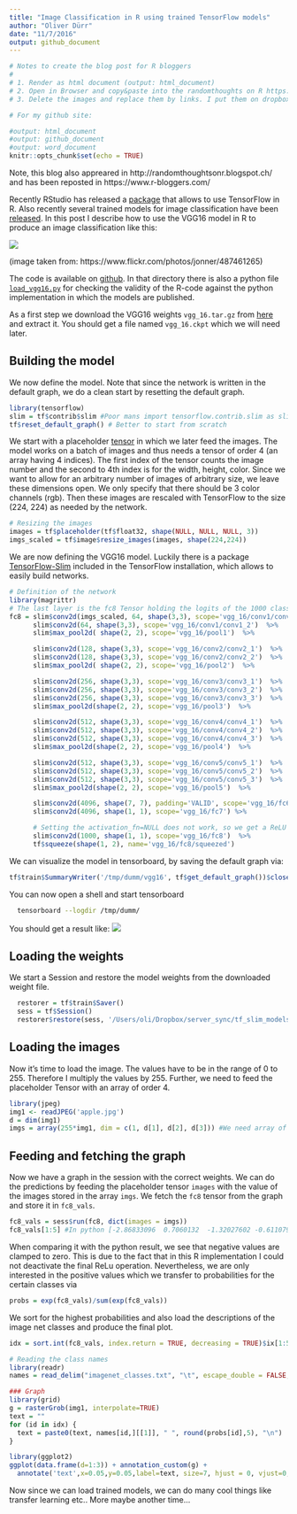 ```yaml
---
title: "Image Classification in R using trained TensorFlow models"
author: "Oliver Dürr"
date: "11/7/2016"
output: github_document
---
```

```r
# Notes to create the blog post for R bloggers
#
# 1. Render as html document (output: html_document)
# 2. Open in Browser and copy&paste into the randomthoughts on R https://www.blogger.com/home 
# 3. Delete the images and replace them by links. I put them on dropbox://public/blog/...

# For my github site:

#output: html_document
#output: github_document
#output: word_document
knitr::opts_chunk$set(echo = TRUE)
```
Note, this blog also appreared in http://randomthoughtsonr.blogspot.ch/ and has been reposted in https://www.r-bloggers.com/

Recently RStudio has released a [package](https://rstudio.github.io/tensorflow/) that allows to use TensorFlow in R. Also recently several trained models for image classification have been [released](https://github.com/tensorflow/models/blob/master/slim/README.md#Pretrained). In this  post I describe how to use the VGG16 model in R to produce an image classification like this:

![](poodle_result.png)

(image taken from: https://www.flickr.com/photos/jonner/487461265)


The code is available on [github](https://github.com/oduerr/tf_r/tree/master/load_vgg16). In that directory there is also a python file [`load_vgg16.py`](https://github.com/oduerr/tf_r/tree/master/load_vgg16) for checking the validity of the R-code against the python implementation in which the models are published.


As a first step we download the VGG16 weights `vgg_16.tar.gz` from [here](https://github.com/tensorflow/models/blob/master/slim/README.md#Pretrained) and extract it. You should get a file named `vgg_16.ckpt` which we will need later.

## Building the model

We now define the model. Note that since the network is written in the default graph, we do a clean start by resetting the default graph. 
```r
library(tensorflow)
slim = tf$contrib$slim #Poor mans import tensorflow.contrib.slim as slim
tf$reset_default_graph() # Better to start from scratch
```


We start with a placeholder [tensor](https://rstudio.github.io/tensorflow/using_tensorflow_api.html#tensor_shapes) in which we later feed the images. The model works on a batch of images and thus needs a tensor of order 4 (an array having 4 indices). The first index of the tensor counts the image number and the second to 4th index  is for the width, height, color. Since we want to allow for an arbitrary number of images of arbitrary size, we leave these dimensions open. We only specify that there should be 3 color channels (rgb). Then these images are rescaled with TensorFlow to the size (224, 224) as needed by the network.

```r
# Resizing the images
images = tf$placeholder(tf$float32, shape(NULL, NULL, NULL, 3))
imgs_scaled = tf$image$resize_images(images, shape(224,224))
```

We are now defining the VGG16 model. Luckily there is a package [TensorFlow-Slim](https://github.com/tensorflow/tensorflow/tree/master/tensorflow/contrib/slim) included in the TensorFlow installation, which allows to easily  build networks. 

```r
# Definition of the network
library(magrittr) 
# The last layer is the fc8 Tensor holding the logits of the 1000 classes
fc8 = slim$conv2d(imgs_scaled, 64, shape(3,3), scope='vgg_16/conv1/conv1_1') %>% 
      slim$conv2d(64, shape(3,3), scope='vgg_16/conv1/conv1_2')  %>%
      slim$max_pool2d( shape(2, 2), scope='vgg_16/pool1')  %>%

      slim$conv2d(128, shape(3,3), scope='vgg_16/conv2/conv2_1')  %>%
      slim$conv2d(128, shape(3,3), scope='vgg_16/conv2/conv2_2')  %>%
      slim$max_pool2d( shape(2, 2), scope='vgg_16/pool2')  %>%

      slim$conv2d(256, shape(3,3), scope='vgg_16/conv3/conv3_1')  %>%
      slim$conv2d(256, shape(3,3), scope='vgg_16/conv3/conv3_2')  %>%
      slim$conv2d(256, shape(3,3), scope='vgg_16/conv3/conv3_3')  %>%
      slim$max_pool2d(shape(2, 2), scope='vgg_16/pool3')  %>%

      slim$conv2d(512, shape(3,3), scope='vgg_16/conv4/conv4_1')  %>%
      slim$conv2d(512, shape(3,3), scope='vgg_16/conv4/conv4_2')  %>%
      slim$conv2d(512, shape(3,3), scope='vgg_16/conv4/conv4_3')  %>%
      slim$max_pool2d(shape(2, 2), scope='vgg_16/pool4')  %>%

      slim$conv2d(512, shape(3,3), scope='vgg_16/conv5/conv5_1')  %>%
      slim$conv2d(512, shape(3,3), scope='vgg_16/conv5/conv5_2')  %>%
      slim$conv2d(512, shape(3,3), scope='vgg_16/conv5/conv5_3')  %>%
      slim$max_pool2d(shape(2, 2), scope='vgg_16/pool5')  %>%

      slim$conv2d(4096, shape(7, 7), padding='VALID', scope='vgg_16/fc6')  %>%
      slim$conv2d(4096, shape(1, 1), scope='vgg_16/fc7') %>% 

      # Setting the activation_fn=NULL does not work, so we get a ReLU
      slim$conv2d(1000, shape(1, 1), scope='vgg_16/fc8')  %>%
      tf$squeeze(shape(1, 2), name='vgg_16/fc8/squeezed')
```

We can visualize the model in tensorboard, by saving the default graph via:
```r
tf$train$SummaryWriter('/tmp/dumm/vgg16', tf$get_default_graph())$close()
```
You can now open a shell and start tensorboard
```bash
  tensorboard --logdir /tmp/dumm/
```
You should get a result like:
![](tensorboard.png)


## Loading the weights
We start a Session and restore the model weights from the downloaded weight file. 
```r
  restorer = tf$train$Saver()
  sess = tf$Session()
  restorer$restore(sess, '/Users/oli/Dropbox/server_sync/tf_slim_models/vgg_16.ckpt')
```

## Loading the images
Now it's time to load the image. The values have to be in the range of 0 to 255. Therefore I multiply the values by 255. Further, we need to feed the placeholder Tensor with an array of order 4.
```r
library(jpeg)
img1 <- readJPEG('apple.jpg')
d = dim(img1)
imgs = array(255*img1, dim = c(1, d[1], d[2], d[3])) #We need array of order 4
```

## Feeding and fetching the graph
Now we have a graph in the session with the correct weights. We can do the predictions by feeding the placeholder tensor `images` with the value of the images stored in the array `imgs`. We fetch the `fc8` tensor from the graph and store it in `fc8_vals`. 
```r
fc8_vals = sess$run(fc8, dict(images = imgs))
fc8_vals[1:5] #In python [-2.86833096  0.7060132  -1.32027602 -0.61107934 -1.67312801]
```
When comparing it with the python result, we see that negative values are clamped to zero. This is due to the fact that in this R implementation I could not deactivate the final ReLu operation. Nevertheless, we are only interested in the positive values which we transfer to probabilities for the certain classes via
```r
probs = exp(fc8_vals)/sum(exp(fc8_vals))
```

We sort for the highest probabilities and also load the descriptions of the image net classes and produce the final plot.
```r
idx = sort.int(fc8_vals, index.return = TRUE, decreasing = TRUE)$ix[1:5]

# Reading the class names
library(readr)
names = read_delim("imagenet_classes.txt", "\t", escape_double = FALSE, trim_ws = TRUE,col_names = FALSE)

### Graph
library(grid)
g = rasterGrob(img1, interpolate=TRUE) 
text = ""
for (id in idx) {
  text = paste0(text, names[id,][[1]], " ", round(probs[id],5), "\n") 
}

library(ggplot2)
ggplot(data.frame(d=1:3)) + annotation_custom(g) + 
  annotate('text',x=0.05,y=0.05,label=text, size=7, hjust = 0, vjust=0, color='blue') + xlim(0,1) + ylim(0,1) 
```

Now since we can load trained models, we can do many cool things like transfer learning etc.. More maybe another time...



